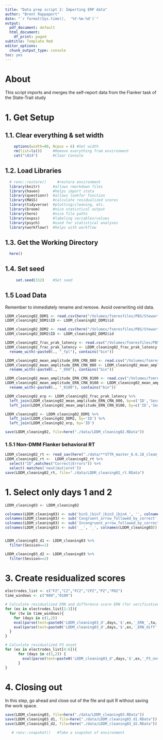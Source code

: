 ```yaml
---
title: "Data prep script 2: Importing ERP data"
author: "Brent Rappaport"
date: "`r format(Sys.time(),  '%Y-%m-%d')`"
output:
  pdf_document: default
  html_document:
    df_print: paged
subtitle: Template Rmd
editor_options:
  chunk_output_type: console
toc: yes
---
```


# About
This script imports and merges the self-report data from the Flanker task of the State-Trait study

# 1. Get Setup
## 1.1. Clear everything & set width
```r
    options(width=80, Ncpus = 6) #Set width
    rm(list=ls())     #Remove everything from environment
    cat("\014")       #Clear Console
```

## 1.2. Load Libraries
```r
  # renv::restore()     #restore environment
  library(knitr)      #allows rmarkdown files
  library(haven)      #helps import stata
  library(questionr)  #allows lookfor function
  library(MASS)       #calculate residualized scores
  library(tidyverse)  #plotting/cleaning, etc.
  library(broom)      #nice statistical output
  library(here)       #nice file paths
  library(expss)      #labeling variables/values
  library(psych)      #used for statistical analyses
  library(workflowr)  #helps with workflow
```

## 1.3. Get the Working Directory
```r
  here()
```

## 1.4. Set seed
```r
     set.seed(312)    #Set seed
```

## 1.5 Load Data
Remember to immediately rename and remove. Avoid overwriting old data.
```r
LDDM_cleaning02_DDM1 <- read.csv(here("/Volumes/fsmresfiles/PBS/Stewarts/State Trait Study/current_studies/Letkiewicz_DDM/DDM_Results/Block_Based_Day1/Flanker_StTr_S1_Blocks_acc_avtz_DO_v.csv"))
LDDM_cleaning02_DDM1$ID <- LDDM_cleaning02_DDM1$id

LDDM_cleaning02_DDM2 <- read.csv(here("/Volumes/fsmresfiles/PBS/Stewarts/State Trait Study/current_studies/Letkiewicz_DDM/DDM_Results/Block_Based_Day2/Flanker_StTr_S2_Blocks_DO_v.csv"))
LDDM_cleaning02_DDM2$ID <- LDDM_cleaning02_DDM2$id

LDDM_cleaning02_frac_prak_latency <- read.csv("/Volumes/fsmresfiles/PBS/Stewarts/State Trait Study/current_studies/Letkiewicz_DDM/eeg_processing/erppath/frac_peak_latency_p3_200800.csv")[,1:14]
LDDM_cleaning02_frac_prak_latency <- LDDM_cleaning02_frac_prak_latency %>% 
  rename_with(~paste0(., "_fpl"), contains("bin"))

LDDM_cleaning02_mean_amplitude_ERN_CRN_080 <- read.csv("/Volumes/fsmresfiles/PBS/Stewarts/State Trait Study/current_studies/Letkiewicz_DDM/eeg_processing/erppath/mean_amplitude_ERN_CRN_080.csv")[,1:14]
LDDM_cleaning02_mean_amplitude_ERN_CRN_080 <- LDDM_cleaning02_mean_amplitude_ERN_CRN_080 %>% 
  rename_with(~paste0(., "_080"), contains("bin"))

LDDM_cleaning02_mean_amplitude_ERN_CRN_0100 <- read.csv("/Volumes/fsmresfiles/PBS/Stewarts/State Trait Study/current_studies/Letkiewicz_DDM/eeg_processing/erppath/mean_amplitude_ERN_CRN_0100.csv")[,1:14]
LDDM_cleaning02_mean_amplitude_ERN_CRN_0100 <- LDDM_cleaning02_mean_amplitude_ERN_CRN_0100 %>% 
  rename_with(~paste0(., "_0100"), contains("bin"))

LDDM_cleaning02_erp <- LDDM_cleaning02_frac_prak_latency %>%  
  left_join(LDDM_cleaning02_mean_amplitude_ERN_CRN_080, by=c('ID','Session')) %>%
  left_join(LDDM_cleaning02_mean_amplitude_ERN_CRN_0100, by=c('ID','Session'))

LDDM_cleaning02 <- LDDM_cleaning02_DDM1 %>%
  left_join(LDDM_cleaning02_DDM2, by='ID') %>%
  left_join(LDDM_cleaning02_erp, by='ID')

save(LDDM_cleaning02, file=here("./data/LDDM_cleaning02.RData"))
```

### 1.5.1 Non-DMM Flanker behavioral RT
```r
LDDM_cleaning02_rt <- read_sav(here("./data/**STTR_master_6.6.18_clean_ERN_PE_LPPbehav**.sav"))
LDDM_cleaning02_rt <-  LDDM_cleaning02_rt %>%
  select("ID",matches("Correct|Errors")) %>%
  select(-matches('neut|mut|erot'))
save(LDDM_cleaning02_rt, file="./data/LDDM_cleaning02_rt.RData")
```

# 1. Select only days 1 and 2
```r
LDDM_cleaning03 <- LDDM_cleaning02

colnames(LDDM_cleaning03) <- sub('bin5_|bin7_|bin3_|bin4_', '', colnames(LDDM_cleaning03))
colnames(LDDM_cleaning03) <- sub('Congruent_arrow_followed_by_correct', 'Congruent', colnames(LDDM_cleaning03))
colnames(LDDM_cleaning03) <- sub('Incongruent_arrow_followed_by_correct', 'Incongruent', colnames(LDDM_cleaning03))
colnames(LDDM_cleaning03) <- sub('__', '_', colnames(LDDM_cleaning03))


LDDM_cleaning03_d1 <- LDDM_cleaning03 %>%
  filter(Session==1)

LDDM_cleaning03_d2 <- LDDM_cleaning03 %>%
  filter(Session==2)
```

# 3. Create residualized scores
```r
electrodes_list <- c("FZ","CZ","FCZ","CPZ","PZ","POZ")
time_windows <- c("080","0100")

# Calculate residualized ERN and difference score ERN (for verification of direction)
for (ex in electrodes_list[1:3]){ 
  for (tw in time_windows){ 
    for (days in c(1,2))
    eval(parse(text=paste0('LDDM_cleaning03_d',days,'$',ex,'_ERN_',tw,' <- stdres(lm(Error_',ex,'_',tw,' ~ Correct_',ex,'_',tw,', LDDM_cleaning03_d',days,', na.action=na.exclude))')))
    eval(parse(text=paste0('LDDM_cleaning03_d',days,'$',ex,'_ERN_diff',tw,' <- LDDM_cleaning03_d',days,'$Error_',ex,'_',tw,' - LDDM_cleaning03_d',days,'$Correct_',ex,'_',tw)))
  }
}

# Calculate residualized P3 onset
for (ex in electrodes_list[4:6]){
      for (days in c(1,2)) {
        eval(parse(text=paste0('LDDM_cleaning03_d',days,'$',ex,'_P3_onset <- stdres(lm(Incongruent_',ex,'_fpl ~ Congruent_',ex,'_fpl, LDDM_cleaning03_d',days,', na.action=na.exclude))')))
      }
}
```


# 4. Closing out
  In this step, go ahead and close out of the file and quit R without saving  
  the work space.
```r
save(LDDM_cleaning03, file=here("./data/LDDM_cleaning03.RData"))
save(LDDM_cleaning03_d1, file=here("./data/LDDM_cleaning03_d1.RData"))
save(LDDM_cleaning03_d2, file=here("./data/LDDM_cleaning03_d2.RData"))

   # renv::snapshot()   #Take a snapshot of environment
```

